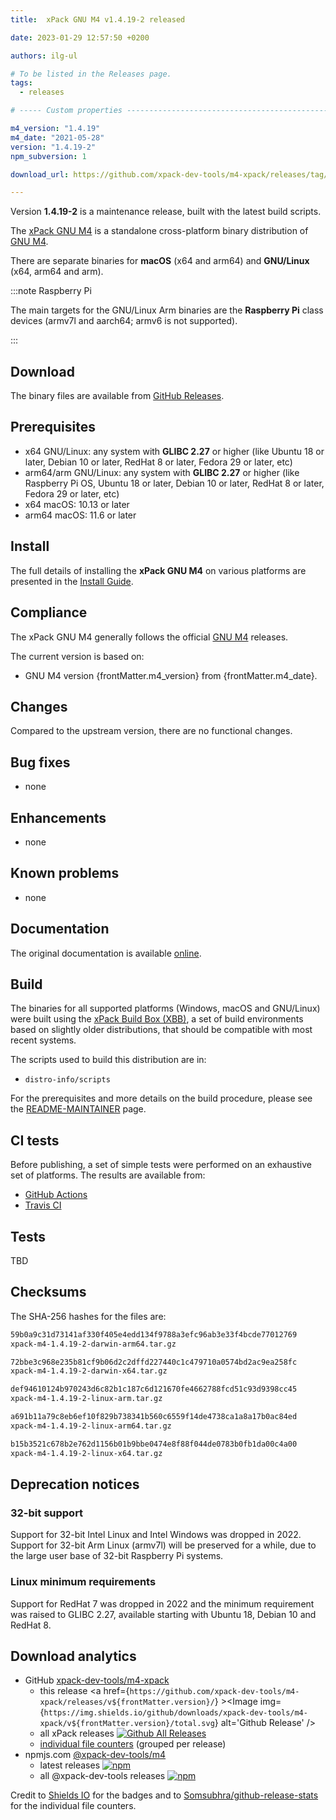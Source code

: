 ```yaml
---
title:  xPack GNU M4 v1.4.19-2 released

date: 2023-01-29 12:57:50 +0200

authors: ilg-ul

# To be listed in the Releases page.
tags:
  - releases

# ----- Custom properties -----------------------------------------------------

m4_version: "1.4.19"
m4_date: "2021-05-28"
version: "1.4.19-2"
npm_subversion: 1

download_url: https://github.com/xpack-dev-tools/m4-xpack/releases/tag/v1.4.19-2/

---
```


Version **1.4.19-2** is a maintenance release, built with the latest build scripts.

<!-- truncate -->


The [xPack GNU M4](https://xpack.github.io/dev-tools/m4/)
is a standalone cross-platform binary distribution of
[GNU M4](https://www.gnu.org/software/m4/).

There are separate binaries for
**macOS** (x64 and arm64)
and **GNU/Linux** (x64, arm64 and arm).

:::note Raspberry Pi

The main targets for the GNU/Linux Arm
binaries are the **Raspberry Pi** class devices (armv7l and aarch64;
armv6 is not supported).

:::

## Download

The binary files are available from <a href={frontMatter.download_url}>GitHub Releases</a>.

## Prerequisites

- x64 GNU/Linux: any system with **GLIBC 2.27** or higher
  (like Ubuntu 18 or later, Debian 10 or later, RedHat 8 or later,
  Fedora 29 or later, etc)
- arm64/arm GNU/Linux: any system with **GLIBC 2.27** or higher
  (like Raspberry Pi OS, Ubuntu 18 or later, Debian 10 or later, RedHat 8 or later,
  Fedora 29 or later, etc)
- x64 macOS: 10.13 or later
- arm64 macOS: 11.6 or later

## Install

The full details of installing the **xPack GNU M4** on various platforms
are presented in the [Install Guide](/docs/install/).

## Compliance

The xPack GNU M4 generally follows the official
[GNU M4](https://www.gnu.org/software/m4/) releases.

The current version is based on:

- GNU M4 version {frontMatter.m4_version}
from {frontMatter.m4_date}.

## Changes

Compared to the upstream version, there are no functional changes.

## Bug fixes

- none

## Enhancements

- none

## Known problems

- none

## Documentation

The original documentation is available
[online](https://www.gnu.org/software/m4/manual/).

## Build

The binaries for all supported platforms
(Windows, macOS and GNU/Linux) were built using the
[xPack Build Box (XBB)](https://xpack.github.io/xbb/), a set
of build environments based on slightly older distributions, that should be
compatible with most recent systems.

The scripts used to build this distribution are in:

- `distro-info/scripts`

For the prerequisites and more details on the build procedure, please see the
[README-MAINTAINER](https://github.com/xpack-dev-tools/m4-xpack/blob/xpack/README-MAINTAINER.md) page.

## CI tests

Before publishing, a set of simple tests were performed on an exhaustive
set of platforms. The results are available from:

- [GitHub Actions](https://github.com/xpack-dev-tools/m4-xpack/actions/)
- [Travis CI](https://app.travis-ci.com/github/xpack-dev-tools/m4-xpack/builds/)

## Tests

TBD

## Checksums

The SHA-256 hashes for the files are:

```txt
59b0a9c31d73141af330f405e4edd134f9788a3efc96ab3e33f4bcde77012769
xpack-m4-1.4.19-2-darwin-arm64.tar.gz

72bbe3c968e235b81cf9b06d2c2dffd227440c1c479710a0574bd2ac9ea258fc
xpack-m4-1.4.19-2-darwin-x64.tar.gz

def94610124b970243d6c82b1c187c6d121670fe4662788fcd51c93d9398cc45
xpack-m4-1.4.19-2-linux-arm.tar.gz

a691b11a79c8eb6ef10f829b738341b560c6559f14de4738ca1a8a17b0ac84ed
xpack-m4-1.4.19-2-linux-arm64.tar.gz

b15b3521c678b2e762d1156b01b9bbe0474e8f88f044de0783b0fb1da00c4a00
xpack-m4-1.4.19-2-linux-x64.tar.gz

```

## Deprecation notices

### 32-bit support

Support for 32-bit Intel Linux and Intel Windows was
dropped in 2022. Support for 32-bit Arm Linux (armv7l) will be preserved
for a while, due to the large user base of 32-bit Raspberry Pi systems.

### Linux minimum requirements

Support for RedHat 7 was dropped in 2022 and the
minimum requirement was raised to GLIBC 2.27, available starting
with Ubuntu 18, Debian 10 and RedHat 8.

## Download analytics

- GitHub [xpack-dev-tools/m4-xpack](https://github.com/xpack-dev-tools/m4-xpack/)
  - this release <a href={`https://github.com/xpack-dev-tools/m4-xpack/releases/v${frontMatter.version}/`} ><Image img={`https://img.shields.io/github/downloads/xpack-dev-tools/m4-xpack/v${frontMatter.version}/total.svg`} alt='Github Release' /></a>
  - all xPack releases [![Github All Releases](https://img.shields.io/github/downloads/xpack-dev-tools/m4-xpack/total.svg)](https://github.com/xpack-dev-tools/m4-xpack/releases/)
  - [individual file counters](https://somsubhra.github.io/github-release-stats/?username=xpack-dev-tools&repository=m4-xpack) (grouped per release)
- npmjs.com [@xpack-dev-tools/m4](https://www.npmjs.com/package/@xpack-dev-tools/m4)
  - latest releases [![npm](https://img.shields.io/npm/dw/@xpack-dev-tools/m4.svg)](https://www.npmjs.com/package/@xpack-dev-tools/m4/)
  - all @xpack-dev-tools releases [![npm](https://img.shields.io/npm/dt/@xpack-dev-tools/m4.svg)](https://www.npmjs.com/package/@xpack-dev-tools/m4/)

Credit to [Shields IO](https://shields.io) for the badges and to
[Somsubhra/github-release-stats](https://github.com/Somsubhra/github-release-stats)
for the individual file counters.
